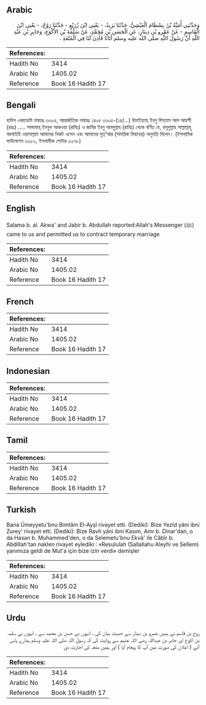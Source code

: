 ## Arabic


<div dir="rtl" lang="ar" style={{fontSize:'larger',backgroundColor:'#f8f9fa',padding:20}}>
وَحَدَّثَنِي أُمَيَّةُ بْنُ بِسْطَامَ الْعَيْشِيُّ، حَدَّثَنَا يَزِيدُ، - يَعْنِي ابْنَ زُرَيْعٍ - حَدَّثَنَا رَوْحٌ، - يَعْنِي ابْنَ الْقَاسِمِ - عَنْ عَمْرِو بْنِ دِينَارٍ، عَنِ الْحَسَنِ بْنِ مُحَمَّدٍ، عَنْ سَلَمَةَ بْنِ الأَكْوَعِ، وَجَابِرِ بْنِ عَبْدِ اللَّهِ أَنَّ رَسُولَ اللَّهِ صلى الله عليه وسلم أَتَانَا فَأَذِنَ لَنَا فِي الْمُتْعَةِ ‏.‏
</div>
<div style={{backgroundColor:'#f8f9fa',padding:20, marginBottom: 10}}><table> <thead> <tr> <th>References:</th> <th></th> </tr> </thead> <tbody><tr><td>Hadith No</td><td>3414</td></tr><tr><td>Arabic No</td><td>1405.02</td></tr><tr><td>Reference</td><td>Book 16 Hadith 17</td></tr></tbody></table></div>

## Bengali


<div dir="ltr" lang="bn" style={{fontSize:'larger',backgroundColor:'#f8f9fa',padding:20}}>
হাদিস একাডেমি নাম্বারঃ ৩৩০৫, আন্তর্জাতিক নাম্বারঃ ১৪০৫ ৩৩০৫-(১৪/...) উমাইয়্যাহ্ ইবনু বিস্‌তাম আল আয়শী (রহঃ) ..... সালামাহ্ ইবনুল আকওয়া (রাযিঃ) ও জাবির ইবনু আবদুল্লাহ (রাযিঃ) থেকে বর্ণিত যে, রসূলুল্লাহ সাল্লাল্লাহু আলাইহি ওয়াসাল্লাম আমাদের নিকট এলেন এবং আমাদের মুত্’আর (সাময়িক বিবাহের) অনুমতি দিলেন। (ইসলামিক ফাউন্ডেশন ৩২৮০, ইসলামীক সেন্টার ৩২৭৮)
</div>
<div style={{backgroundColor:'#f8f9fa',padding:20, marginBottom: 10}}><table> <thead> <tr> <th>References:</th> <th></th> </tr> </thead> <tbody><tr><td>Hadith No</td><td>3414</td></tr><tr><td>Arabic No</td><td>1405.02</td></tr><tr><td>Reference</td><td>Book 16 Hadith 17</td></tr></tbody></table></div>

## English


<div dir="ltr" lang="en" style={{fontSize:'larger',backgroundColor:'#f8f9fa',padding:20}}>
Salama b. al. Akwa' and Jabir b. Abdullah reported:Allah's Messenger (ﷺ) came to us and permitted us to contract temporary marriage
</div>
<div style={{backgroundColor:'#f8f9fa',padding:20, marginBottom: 10}}><table> <thead> <tr> <th>References:</th> <th></th> </tr> </thead> <tbody><tr><td>Hadith No</td><td>3414</td></tr><tr><td>Arabic No</td><td>1405.02</td></tr><tr><td>Reference</td><td>Book 16 Hadith 17</td></tr></tbody></table></div>

## French


<div dir="ltr" lang="fr" style={{fontSize:'larger',backgroundColor:'#f8f9fa',padding:20}}>

</div>
<div style={{backgroundColor:'#f8f9fa',padding:20, marginBottom: 10}}><table> <thead> <tr> <th>References:</th> <th></th> </tr> </thead> <tbody><tr><td>Hadith No</td><td>3414</td></tr><tr><td>Arabic No</td><td>1405.02</td></tr><tr><td>Reference</td><td>Book 16 Hadith 17</td></tr></tbody></table></div>

## Indonesian


<div dir="ltr" lang="id" style={{fontSize:'larger',backgroundColor:'#f8f9fa',padding:20}}>

</div>
<div style={{backgroundColor:'#f8f9fa',padding:20, marginBottom: 10}}><table> <thead> <tr> <th>References:</th> <th></th> </tr> </thead> <tbody><tr><td>Hadith No</td><td>3414</td></tr><tr><td>Arabic No</td><td>1405.02</td></tr><tr><td>Reference</td><td>Book 16 Hadith 17</td></tr></tbody></table></div>

## Tamil


<div dir="ltr" lang="ta" style={{fontSize:'larger',backgroundColor:'#f8f9fa',padding:20}}>

</div>
<div style={{backgroundColor:'#f8f9fa',padding:20, marginBottom: 10}}><table> <thead> <tr> <th>References:</th> <th></th> </tr> </thead> <tbody><tr><td>Hadith No</td><td>3414</td></tr><tr><td>Arabic No</td><td>1405.02</td></tr><tr><td>Reference</td><td>Book 16 Hadith 17</td></tr></tbody></table></div>

## Turkish


<div dir="ltr" lang="tr" style={{fontSize:'larger',backgroundColor:'#f8f9fa',padding:20}}>
Bana Ümeyyetu'bnu Bimtâm El-Ayşî rivayet etti. (Dediki): Bize Yezîd yâni ibni Zurey' rivayet etti. (Dediki): Bize Ravh yâni ibni Kasım, Amr b. Dinar'dan, o da Hasan b. Muhammed'den, o da Selemetu'bnu Ekvâ' ile Câbîr b. Abdillah'tan naklen rivayet eylediki : «Resululah (Sallallahu Aleyhi ve Sellem) yanımıza geldi de Mut'a için bize izin verdi» demişler
</div>
<div style={{backgroundColor:'#f8f9fa',padding:20, marginBottom: 10}}><table> <thead> <tr> <th>References:</th> <th></th> </tr> </thead> <tbody><tr><td>Hadith No</td><td>3414</td></tr><tr><td>Arabic No</td><td>1405.02</td></tr><tr><td>Reference</td><td>Book 16 Hadith 17</td></tr></tbody></table></div>

## Urdu


<div dir="rtl" lang="ur" style={{fontSize:'larger',backgroundColor:'#f8f9fa',padding:20}}>
روح بن قاسم نے ہمیں عمرو بن دینار سے حدیث بیان کی ، انہوں نے حسن بن محمد سے ، انہوں نے سلمہ بن اکوع اور جابر بن عبداللہ رضی اللہ عنہم سے روایت کی کہ رسول اللہ صلی اللہ علیہ وسلم ہمارے پاس آئے ( اعلان کی صورت میں آپ کا پیغام آیا ) اور ہمیں متعہ کی اجازت دی
</div>
<div style={{backgroundColor:'#f8f9fa',padding:20, marginBottom: 10}}><table> <thead> <tr> <th>References:</th> <th></th> </tr> </thead> <tbody><tr><td>Hadith No</td><td>3414</td></tr><tr><td>Arabic No</td><td>1405.02</td></tr><tr><td>Reference</td><td>Book 16 Hadith 17</td></tr></tbody></table></div>